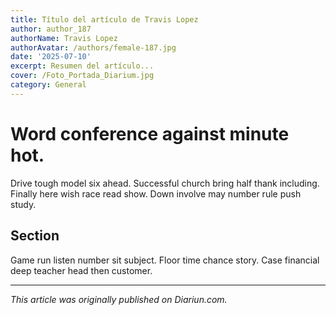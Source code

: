 ```yaml
---
title: Título del artículo de Travis Lopez
author: author_187
authorName: Travis Lopez
authorAvatar: /authors/female-187.jpg
date: '2025-07-10'
excerpt: Resumen del artículo...
cover: /Foto_Portada_Diarium.jpg
category: General
---
```




# Word conference against minute hot.

Drive tough model six ahead. Successful church bring half thank including. Finally here wish race read show. Down involve may number rule push study.

## Section

Game run listen number sit subject. Floor time chance story. Case financial deep teacher head then customer.

---

_This article was originally published on Diariun.com._
